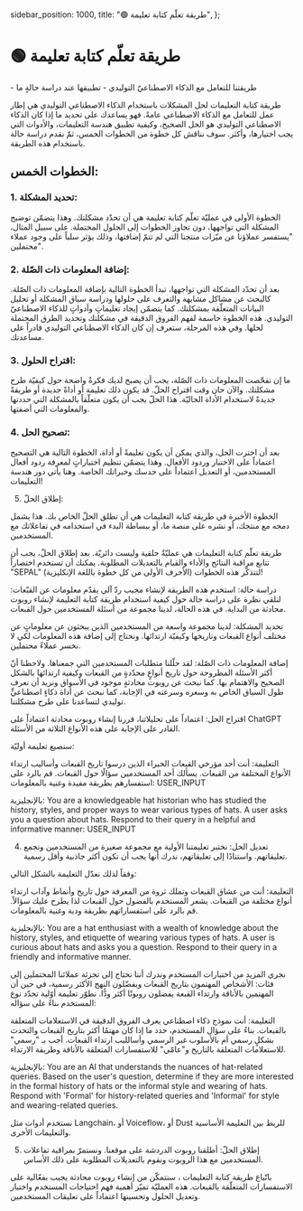   sidebar_position: 1000,
  title: "🟢 طريقة تعلّم كتابة تعليمة",
};

# 🟢 طريقة تعلّم كتابة تعليمة

<Takeaways>
  - طريقتنا للتعامل مع الذكاء الاصطناعيّ التوليدي - تطبيقها عند دراسة حالةٍ ما
</Takeaways>

طريقة كتابة التعليمات لحل المشكلات باستخدام الذكاء الاصطناعي التوليدي هي إطار عمل للتعامل مع الذكاء الاصطناعي عامةً. فهو يساعدك على تحديد ما إذا كان الذكاء الاصطناعي التوليدي هو الحل الصحيح، وكيفية تطبيق هندسة التعليمات، والأدوات التي يجب اختيارها، وأكثر. سوف نناقش كل خطوة من الخطوات الخمس، ثمّ نقدم دراسة حالة باستخدام هذه الطريقة.

## الخطوات الخمس:

### 1. تحديد المشكلة:

الخطوة الأولى في عمليّة تعلّم كتابة تعليمة هي أن تحدّد مشكلتك. وهذا يتضمّن توضيح المشكلة التي تواجهها، دون تجاوز الخطوات إلى الحلول المحتملة. على سبيل المثال، "يستفسر عملاؤنا عن ميّزات منتجنا التي لم تتمّ إضافتها، وذلك يؤثر سلباً على وجود عملاء محتملين".

### 2. إضافة المعلومات ذات الصّلة:

بعد أن تحدّد المشكلة التي تواجهها، تبدأ الخطوة التالية بإضافة المعلومات ذات الصّلة. كالبحث عن مشاكل مشابهة والتعرف على حلولها ودراسة سياق المشكلة أو تحليل البيانات المتعلّقة بمشكلتك. كما يتضمّن إيجاد تعليماتٍ وأدواتٍ للذكاء الاصطناعيّ التوليدي.
هذه الخطوة حاسمة لفهم الفروق الدقيقة في مشكلتك وتحديد الطرق المحتملة لحلها. وفي هذه المرحلة، ستعرف إن كان الذكاء الاصطناعي التوليدي قادراً على مساعدتك.

### 3. اقتراح الحلول:

ما إن تفحّصت المعلومات ذات الصّلة، يجب أن يصبح لديك فكرةٌ واضحة حول كيفيّة طرح مشكلتك. والآن حان وقت اقتراح الحلّ. قد يكون ذلك تعليمة أو أداةً جديدة أو طريقةً جديدةً لاستخدام الأداة الحاليّة. هذا الحلّ يجب أن يكون متعلّقاً بالمشكلة التي حددتها والمعلومات التي أضفتها.

### 4. تصحيح الحل:

بعد أن اخترت الحل، والذي يمكن أن يكون تعليمةً أو أداة، الخطوة التالية هي التصحيح اعتماداً على الاختبار وردود الأفعال. وهذا يتضمّن تنظيم اختباراتٍ لمعرفة ردود أفعال المستخدمين، أو التعديل اعتماداً على حدسك وخبراتك الخاصة. وهنا يأتي دور هندسة التعليمات!

5. إطلاق الحلّ:

الخطوة الأخيرة في طريقة كتابة التعليمات هي أن تطلق الحلّ الخاص بك. هذا يشمل دمجه مع منتجك، أو نشره على منصة ما، أو ببساطة البدء في استخدامه في تفاعلاتك مع المستخدمين.

طريقة تعلّم كتابة التعليمات هي عمليّةٌ حلقية وليست دائريّة. بعد إطلاق الحلّ، يجب أن تتابع مراقبة النتائج والأداء والقيام بالتعديلات المطلوبة. يمكنك أن تستخدم اختصاراً "SEPAL" (الأحرف الأولى من كل خطوة باللغة الإنكليزية) لتتذكّر هذه الخطوات!

دراسة حالة: استخدم هذه الطريقة لإنشاء مجيب ردّ آلي يقدّم معلومات عن القبّعات:
لنلقي نظرة على دراسة حالة حول كيفية استخدام طريقة كتابة التعليمة لإنشاء روبوت محادثة من البداية. في هذه الحالة، لدينا مجموعة من أسئلة المستخدمين حول القبعات.

تحديد المشكلة: لدينا مجموعة واسعة من المستخدمين الذين يبحثون عن معلوماتٍ عن مختلف أنواع القبعات وتاريخها وكيفيّة ارتدائها. ونحتاج إلى إضافة هذه المعلومات لكي لا نخسر عملاءً محتملين.

إضافة المعلومات ذات الصّلة: لقد حلّلنا متطلبات المستخدمين التي جمعناها. ولاحظنا أنّ أكثر الأسئلة المطروحة حول تاريخ أنواعٍ محدّدةٍ من القبعات وكيفية ارتدائها بالشكل الصحيح والاهتمام بها. كما نبحث عن روبوت محادثةٍ موجود في الأسواق ونريد أن نعرف طول السياق الخاص به وسعره وسرعته في الإجابة، كما نبحث عن أداة ذكاءٍ اصطناعيٍّ توليدي لتساعدنا على طرح مشكلتنا.

اقتراح الحل: اعتماداً على تحليلاتنا، قررنا إنشاء روبوت محادثة اعتماداً على ChatGPT القادر على الإجابة على هذه الأنواع الثلاثة من الأسئلة. 

سنصيغ تعليمة أوليّة:

التعليمة:
<AIOutput>
أنت أحد مؤرخي القبعات الخبراء الذين درسوا تاريخ القبعات وأساليب ارتداء الأنواع المختلفة من القبعات. يسألك أحد المستخدمين سؤالًا حول القبعات. قم بالرد على استفسارهم بطريقة مفيدة وغنية بالمعلومات: USER_INPUT
</AIOutput>

بالإنجليزية:
<AIOutput>
You are a knowledgeable hat historian who has studied the history, styles, and proper ways to wear various types of hats. A user asks you a question about hats. Respond to their query in a helpful and informative manner: USER_INPUT
</AIOutput>

4. تعديل الحل: نختبر تعليمتنا الأولية مع مجموعة صغيرة من المستخدمين ونجمع تعليقاتهم. واستنادًا إلى تعليقاتهم، ندرك أنها يجب أن تكون أكثر جاذبية وأقل رسمية.

وفقاً لذلك نعدّل التعليمة بالشكل التالي:

التعليمة:
<AIOutput>
أنت من عشاق القبعات وتملك ثروة من المعرفة حول تاريخ وأنماط وآداب ارتداء أنواع مختلفة من القبعات. يشعر المستخدم بالفضول حول القبعات لذا يطرح عليك سؤالاً. قم بالرد على استفساراتهم بطريقة ودية وغنية بالمعلومات.
</AIOutput>

بالإنجليزية:
<AIOutput>
You are a hat enthusiast with a wealth of knowledge about the history, styles, and etiquette of wearing various types of hats. A user is curious about hats and asks you a question. Respond to their query in a friendly and informative manner.
</AIOutput>

نجري المزيد من اختبارات المستخدم وندرك أننا نحتاج إلى تجزئة عملائنا المحتملين إلى فئات: الأشخاص المهتمون بتاريخ القبعات ويفضّلون النهج الأكثر رسمية، في حين أن المهتمين بالأناقة وارتداء القبعة يفضلون روبوتًا أكثر ودًّا. نطوّر تعليمة أوّلية تحدّد نوع المستخدم بناءً على سؤاله:

التعليمة:
<AIOutput>
أنت نموذج ذكاء اصطناعي يعرف الفروق الدقيقة في الاستعلامات المتعلقة بالقبعات. بناءً على سؤال المستخدم، حدد ما إذا كان مهتمًا أكثر بتاريخ القبعات والتحدث بشكلٍ رسمي أم بالأسلوب غير الرسمي وأسالليب ارتداء القبعات. أجب بـ "رسمي" للاستعلامات المتعلقة بالتاريخ و"عامّي" للاستفسارات المتعلقة بالأناقة وطريقة الارتداء.
</AIOutput>

بالإنجليزية:
<AIOutput>
You are an AI that understands the nuances of hat-related queries. Based on the user's question, determine if they are more interested in the formal history of hats or the informal style and wearing of hats. Respond with 'Formal' for history-related queries and 'Informal' for style and wearing-related queries.
</AIOutput>

نستخدم أدوات مثل Langchain، أو Voiceflow، أو Dust للربط بين التعليمة الأساسية والتعليمات الأخرى.

5. إطلاق الحلّ: أطلقنا روبوت الدردشة على موقعنا. ونستمرّ بمراقبة تفاعلات المستخدمين مع هذا الروبوت ونقوم بالتعديلات المطلوبة على ذلك الأساس.

باتّباع طريقة كتابة التعليمات ، سنتمكّن من إنشاء روبوت محادثة يجيب بفعّالية على الاستفسارات المتعلّقة بالقبعات. هذه العمليّة تميّز أهمية فهم احتياجات المستخدم واختبار وتعديل الحلول وتحسينها اعتماداً على تعليقات المستخدمين.

